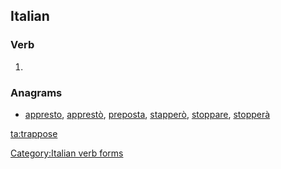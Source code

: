 ==Italian==

===Verb===
{{head|it}}

# {{conjugation of|trapporre||3|s|[[past historic]]|lang=it}}

===Anagrams===
* [[appresto#Italian|appresto]], [[apprestò#Italian|apprestò]], [[preposta#Italian|preposta]], [[stapperò#Italian|stapperò]], [[stoppare#Italian|stoppare]], [[stopperà#Italian|stopperà]]

[[Category:Italian verb forms]]

[[ta:trappose]]